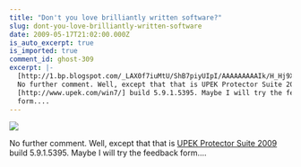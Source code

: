 ```yaml
---
title: "Don't you love brilliantly written software?"
slug: dont-you-love-brilliantly-written-software
date: 2009-05-17T21:02:00.000Z
is_auto_excerpt: true
is_imported: true
comment_id: ghost-309
excerpt: |-
  [http://1.bp.blogspot.com/_LAX0f7iuMtU/ShB7piyUIpI/AAAAAAAAAIk/H_Hj9XEX_OQ/s1600-h/brillsoft.png]
  No further comment. Well, except that that is UPEK Protector Suite 2009
  [http://www.upek.com/win7/] build 5.9.1.5395. Maybe I will try the feedback
  form....
---
```


![](./brillsoft.png)

No further comment. Well, except that that is
[UPEK Protector Suite 2009](http://www.upek.com/win7/) build 5.9.1.5395. Maybe I
will try the feedback form....
